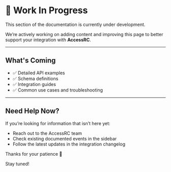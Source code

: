 # 🚧 Work In Progress

This section of the documentation is currently under development.

We’re actively working on adding content and improving this page to better support your integration with **AccessRC**.

---

## What's Coming

- ✅ Detailed API examples  
- ✅ Schema definitions  
- ✅ Integration guides  
- ✅ Common use cases and troubleshooting  

---

## Need Help Now?

If you’re looking for information that isn’t here yet:

- Reach out to the AccessRC team
- Check existing documented events in the sidebar
- Follow the latest updates in the integration changelog

Thanks for your patience 🙏

Stay tuned!